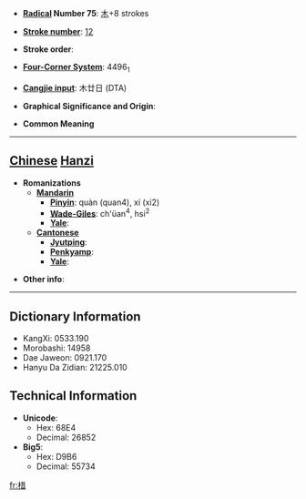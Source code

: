 * '''[[Wiktionary:Chinese radical index| Radical]] Number 75''': [[Wiktionary:Chinese radical index 木|木]]+8 strokes

* '''[[Wiktionary:Chinese total strokes index|Stroke number]]''': [[Wiktionary:Chinese total strokes index 12|12]]

* '''Stroke order''': 

* '''[[Wiktionary:Chinese four corner index|Four-Corner System]]''': 4496<sub>1</sub>

* '''[[Wiktionary:Chinese Cangjie index|Cangjie input]]''': 木廿日 (DTA)

* '''Graphical Significance and Origin''': 

* '''Common Meaning'''

----

== [[Chinese]] [[Hanzi]] ==

* '''Romanizations'''
** '''[[Mandarin]]'''
*** '''[[Pinyin]]''': quàn (quan4), xí (xi2)
*** '''[[Wade-Giles]]''': ch'üan<sup>4</sup>, hsi<sup>2</sup>
*** '''[[Yale]]''': 
** '''[[Cantonese]]'''
*** '''[[Jyutping]]''':
*** '''[[Penkyamp]]''': 
*** '''[[Yale]]''': 

* '''Other info''': 

----

== Dictionary Information ==

* KangXi: 0533.190
* Morobashi: 14958
* Dae Jaweon: 0921.170
* Hanyu Da Zidian: 21225.010

== Technical Information ==

* '''Unicode''':
** Hex: 68E4
** Decimal: 26852
* '''Big5''':
** Hex: D9B6
** Decimal: 55734

[[fr:棤]]